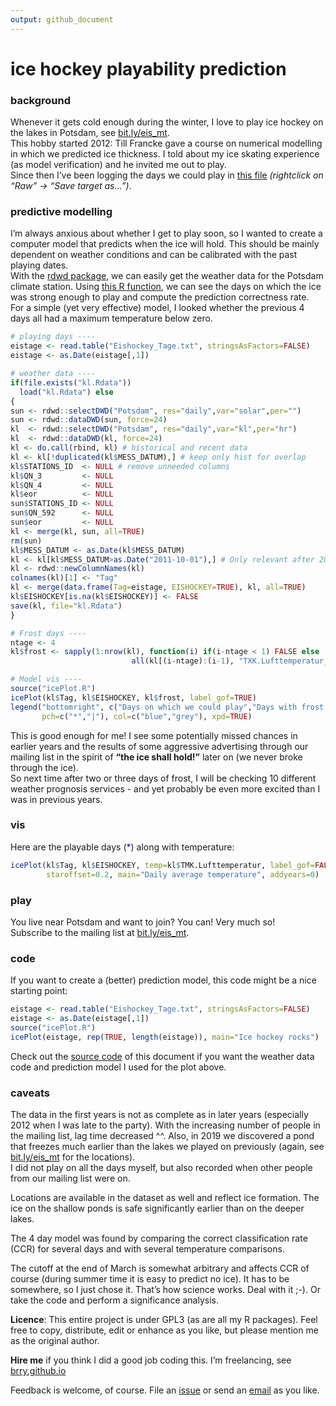 ```yaml
---
output: github_document
---
```


# ice hockey playability prediction

### background

Whenever it gets cold enough during the winter, I love to play ice hockey on the lakes in Potsdam, see [bit.ly/eis_mt](https://bit.ly/eis_mt).  
This hobby started 2012: Till Francke gave a course on numerical modelling in which we predicted ice thickness.
I told about my ice skating experience (as model verification) and he invited me out to play.  
Since then I've been logging the days we could play in [this file](https://github.com/brry/ice/blob/master/Eishockey_Tage.txt) *(rightclick on "Raw" -> "Save target as...")*.  


### predictive modelling
I'm always anxious about whether I get to play soon, so I wanted to create a computer model that predicts when the ice will hold.
This should be mainly dependent on weather conditions and can be calibrated with the past playing dates.  
With the [rdwd package](https://github.com/brry/rdwd#rdwd), we can easily get the weather data for the Potsdam climate station.
Using [this R function](https://github.com/brry/ice/blob/master/icePlot.R), we can see the days on which the ice was strong enough to play and compute the prediction correctness rate.  
For a simple (yet very effective) model, I looked whether the previous 4 days all had a maximum temperature below zero.


```r
# playing days ----
eistage <- read.table("Eishockey_Tage.txt", stringsAsFactors=FALSE)
eistage <- as.Date(eistage[,1])

# weather data ----
if(file.exists("kl.Rdata")) 
  load("kl.Rdata") else
{
sun <- rdwd::selectDWD("Potsdam", res="daily",var="solar",per="")
sun <- rdwd::dataDWD(sun, force=24)
kl  <- rdwd::selectDWD("Potsdam", res="daily",var="kl",per="hr")
kl  <- rdwd::dataDWD(kl, force=24)
kl <- do.call(rbind, kl) # historical and recent data
kl <- kl[!duplicated(kl$MESS_DATUM),] # keep only hist for overlap
kl$STATIONS_ID  <- NULL # remove unneeded columns
kl$QN_3         <- NULL
kl$QN_4         <- NULL
kl$eor          <- NULL
sun$STATIONS_ID <- NULL
sun$QN_592      <- NULL
sun$eor         <- NULL
kl <- merge(kl, sun, all=TRUE)
rm(sun)
kl$MESS_DATUM <- as.Date(kl$MESS_DATUM)
kl <- kl[kl$MESS_DATUM>as.Date("2011-10-01"),] # Only relevant after 2012
kl <- rdwd::newColumnNames(kl)
colnames(kl)[1] <- "Tag"
kl <- merge(data.frame(Tag=eistage, EISHOCKEY=TRUE), kl, all=TRUE)
kl$EISHOCKEY[is.na(kl$EISHOCKEY)] <- FALSE
save(kl, file="kl.Rdata")
}

# Frost days ----
ntage <- 4
kl$frost <- sapply(1:nrow(kl), function(i) if(i-ntage < 1) FALSE else
                           all(kl[(i-ntage):(i-1), "TXK.Lufttemperatur_Max"]<0))

# Model vis ----
source("icePlot.R")
icePlot(kl$Tag, kl$EISHOCKEY, kl$frost, label_gof=TRUE)
legend("bottomright", c("Days on which we could play","Days with frost the previous 4 days"), 
       pch=c("*","|"), col=c("blue","grey"), xpd=TRUE)
```

This is good enough for me!
I see some potentially missed chances in earlier years and the results of some aggressive advertising through our mailing list in the spirit of **"the ice shall hold!"** later on (we never broke through the ice).  
So next time after two or three days of frost, I will be checking 10 different weather prognosis services - and yet probably be even more excited than I was in previous years.

### vis
Here are the playable days (<span style="color:blue">*</span>) along with temperature:
```r
icePlot(kl$Tag, kl$EISHOCKEY, temp=kl$TMK.Lufttemperatur, label_gof=FALSE,
        staroffset=0.2, main="Daily average temperature", addyears=0)
```


### play

You live near Potsdam and want to join? You can! Very much so!  
Subscribe to the mailing list at [bit.ly/eis_mt](https://bit.ly/eis_mt).

### code

If you want to create a (better) prediction model, this code might be a nice starting point:
```r
eistage <- read.table("Eishockey_Tage.txt", stringsAsFactors=FALSE)
eistage <- as.Date(eistage[,1])
source("icePlot.R")
icePlot(eistage, rep(TRUE, length(eistage)), main="Ice hockey rocks")
```

Check out the [source code](https://github.com/brry/ice/blob/master/README.Rmd) of this document if you want the weather data code and prediction model I used for the plot above.


### caveats

The data in the first years is not as complete as in later years (especially 2012 when I was late to the party). 
With the increasing number of people in the mailing list, lag time decreased ^^. 
Also, in 2019 we discovered a pond that freezes much earlier than the lakes we played on previously (again, see [bit.ly/eis_mt](https://bit.ly/eis_mt) for the locations).  
I did not play on all the days myself, but also recorded when other people from our mailing list were on.

Locations are available in the dataset as well and reflect ice formation. 
The ice on the shallow ponds is safe significantly earlier than on the deeper lakes.

The 4 day model was found by comparing the correct classification rate (CCR) for several days and with several temperature comparisons.

The cutoff at the end of March is somewhat arbitrary and affects CCR of course (during summer time it is easy to predict no ice). 
It has to be somewhere, so I just chose it. That's how science works. Deal with it ;-). Or take the code and perform a significance analysis.

**Licence**: This entire project is under GPL3 (as are all my R packages). Feel free to copy, distribute, edit or enhance as you like, but please mention me as the original author.

**Hire me** if you think I did a good job coding this. I'm freelancing, see [brry.github.io](https://brry.github.io)

Feedback is welcome, of course. File an [issue](https://github.com/brry/ice/issues) or send an [email](mailto:berry-b@gmx.de) as you like.